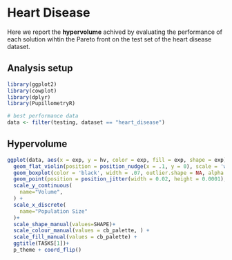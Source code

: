 # Heart Disease

Here we report the **hypervolume** achived by evaluating the performance of each solution wihtin the Pareto front on the test set of the heart disease dataset.

## Analysis setup

```r
library(ggplot2)
library(cowplot)
library(dplyr)
library(PupillometryR)

# best performance data
data <- filter(testing, dataset == "heart_disease")
```

## Hypervolume

```r
ggplot(data, aes(x = exp, y = hv, color = exp, fill = exp, shape = exp)) +
  geom_flat_violin(position = position_nudge(x = .1, y = 0), scale = 'width', alpha = 0.2, width = 1.5) +
  geom_boxplot(color = 'black', width = .07, outlier.shape = NA, alpha = 0.0, size = 1.0, position = position_nudge(x = .16, y = 0)) +
  geom_point(position = position_jitter(width = 0.02, height = 0.0001), size = 1.5, alpha = 1.0) +
  scale_y_continuous(
    name="Volume",
  ) +
  scale_x_discrete(
    name="Population Size"
  )+
  scale_shape_manual(values=SHAPE)+
  scale_colour_manual(values = cb_palette, ) +
  scale_fill_manual(values = cb_palette) +
  ggtitle(TASKS[1])+
  p_theme + coord_flip()
  ```